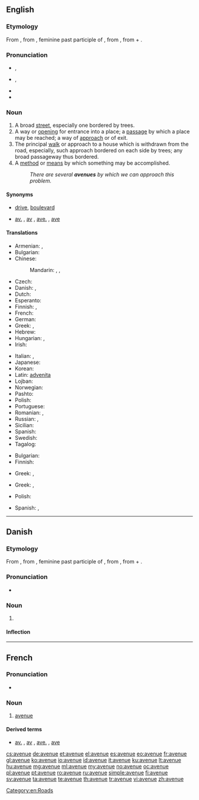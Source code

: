==English==

===Etymology===
From {{etyl|fr}} {{term|avenue|lang=fr}}, from {{etyl|fro}} {{term|avenue|lang=fro}}, feminine past participle of {{term|avenir||approach|lang=fro}}, from {{etyl|la}} {{term|advenire||come to|lang=la}}, from {{term|ad||to|lang=la}} + {{term|venire||come|lang=la}}.

===Pronunciation===
* {{a|UK}} {{IPA|/ˈæv.əˌnju/}}, {{SAMPA|/"{v.@%nju/}}
* {{a|US}} {{IPA|/ˈæv.əˌnu/}}, {{SAMPA|/"{v@%nu/}}
* {{audio|en-us-avenue.ogg|Audio (US)}}
* {{audio|En-uk-avenue.ogg|Audio (UK)}}

===Noun===
{{en-noun}}

# A broad [[street]], especially one bordered by trees.
# A way or [[opening]] for entrance into a place; a [[passage]] by which a place may be reached; a way of [[approach]] or of exit.
# The principal [[walk]] or approach to a house which is withdrawn from the road, especially, such approach bordered on each side by trees; any broad passageway thus bordered.
# A [[method]] or [[means]] by which something may be accomplished.
#: ''There are several '''avenues''' by which we can approach this problem.''

====Synonyms====
* {{sense|broad street}} [[drive]], [[boulevard]]
* {{sense|broad street}} [[av.]] , [[av]] , [[ave.]] , [[ave]] {{qualifier|abbreviation}}

====Translations====
{{trans-top|broad street}}
* Armenian: {{t-|hy|պողոտա|tr=poġota}}, {{qualifier|colloquial}} {{t-|hy|պրոսպեկտ|tr=prospekt}}
* Bulgarian: {{t+|bg|авеню|n|tr=avenjú}}
* Chinese:
*: Mandarin: {{t|zh|大道|tr=dàdào|sc=Hani}}, {{t|zh|大街|tr=dàjiē|sc=Hani}}, {{t|zh|大路|tr=dàlù|sc=Hani}}
* Czech: {{t+|cs|třída|f}}
* Danish: {{t+|da|allé|c}}, {{t-|da|avenue|c}}
* Dutch: {{t+|nl|weg}}
* Esperanto: {{t|eo|avenuo}}
* Finnish: {{t-|fi|valtakatu}}, {{t+|fi|puistokatu}}
* French: {{t+|fr|avenue|f}}
* German: {{t+|de|Allee|f}}
* Greek: {{t+|el|λεωφόρος|tr=leofóros}}, {{t-|el|αστική οδική αρτηρία|tr=astikí oðikí artiría}}
* Hebrew: {{t-|he|שׂדרה|tr=sdera}}
* Hungarian: {{t+|hu|út}}, {{t+|hu|sugárút}}
* Irish: {{t|ga|aibhinne|m}}
{{trans-mid}}
* Italian: {{t+|it|viale}}, {{t+|it|corso}}
* Japanese: {{t|ja|大道り|tr=おおどおり, ōdōri|sc=Jpan}}
* Korean: {{t|ko|거리|tr=geori|sc=Kore}}
* Latin: [[advenita]]
* Lojban: {{t|jbo|klaji}}
* Norwegian: {{t+|no|allé|m}}
* Pashto: {{t+|ps|واټ|m|tr=wātt|sc=ps-Arab|xs=Pashto}}
* Polish: {{t+|pl|aleja}}
* Portuguese: {{t+|pt|avenida}}
* Romanian: {{t-|ro|cale|f}}, {{t+|ro|avenue|f}}
* Russian: {{t+|ru|авеню|f|tr=avenjú}} {{indeclinable}}, {{t+|ru|проспект|m|tr=prospékt}}
* Sicilian: {{t+|scn|dromu|m|xs=Sicilian}}
* Spanish: {{t+|es|avenida}}
* Swedish: {{t|sv|aveny}}
* Tagalog: {{t|tl|abenida |xs=Tagalog}}
{{trans-bottom}}
{{trans-top|way or opening; a passage}}
* Bulgarian: {{t|bg|алея}}
* Finnish: {{t+|fi|reitti}}
{{trans-mid}}
* Greek: {{t+|el|οδός|f|tr=oðós}}, {{t+|el|δρόμος|m|tr=ðrómos}}
{{trans-bottom}}

{{trans-top|principal approach to a house withdrawn from the road}}
* Greek: {{t+|el|οδός|f|tr=oðós}}, {{t+|el|δρόμος|m|tr=ðrómos}}
{{trans-mid}}
* Polish: {{t|pl|podjazd|m}}
{{trans-bottom}}

{{trans-top|a method or means}}
* Spanish: {{t|es|vía|f}}, {{t|es|camino|m}}
{{trans-mid}}
{{trans-bottom}}

[[Category:en:Roads]]

----

==Danish==

===Etymology===
From {{etyl|fr|da}} {{term|avenue|lang=fr}}, from {{etyl|fro|da}} {{term|avenue|lang=fro}}, feminine past participle of {{term|avenir||approach|lang=fro}}, from {{etyl|la|da}} {{term|advenire||come to|lang=la}}, from {{term|ad||to|lang=la}} + {{term|venire||come|lang=la}}.

===Pronunciation===
* {{IPA|/avəny/|[ævəˈny]|lang=da}}

===Noun===
{{da-noun|n|r}}

# {{l|en|avenue}}

====Inflection====
{{da-noun-infl|n|r}}

----

==French==

===Pronunciation===
* {{audio|Fr-avenue.ogg|Audio}}

===Noun===
{{fr-noun|f}}

# [[avenue#English|avenue]]

====Derived terms====
* {{sense|abbreviation}} [[av.]] , [[av]] , [[ave.]] , [[ave]]

[[cs:avenue]]
[[de:avenue]]
[[et:avenue]]
[[el:avenue]]
[[es:avenue]]
[[eo:avenue]]
[[fr:avenue]]
[[gl:avenue]]
[[ko:avenue]]
[[io:avenue]]
[[id:avenue]]
[[it:avenue]]
[[ku:avenue]]
[[lt:avenue]]
[[hu:avenue]]
[[mg:avenue]]
[[ml:avenue]]
[[my:avenue]]
[[no:avenue]]
[[oc:avenue]]
[[pl:avenue]]
[[pt:avenue]]
[[ro:avenue]]
[[ru:avenue]]
[[simple:avenue]]
[[fi:avenue]]
[[sv:avenue]]
[[ta:avenue]]
[[te:avenue]]
[[th:avenue]]
[[tr:avenue]]
[[vi:avenue]]
[[zh:avenue]]